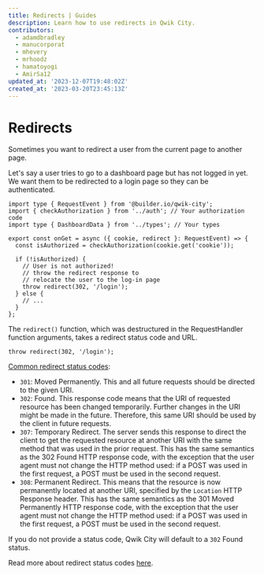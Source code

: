 ```yaml
---
title: Redirects | Guides
description: Learn how to use redirects in Qwik City.
contributors:
  - adamdbradley
  - manucorporat
  - mhevery
  - mrhoodz
  - hamatoyogi
  - AmirSa12
updated_at: '2023-12-07T19:48:02Z'
created_at: '2023-03-20T23:45:13Z'
---
```


# Redirects

Sometimes you want to redirect a user from the current page to another page.

Let's say a user tries to go to a dashboard page but has not logged in yet. We want them to be redirected to a login page so they can be authenticated.

```tsx title="src/routes/dashboard.tsx"
import type { RequestEvent } from '@builder.io/qwik-city';
import { checkAuthorization } from '../auth'; // Your authorization code
import type { DashboardData } from '../types'; // Your types

export const onGet = async ({ cookie, redirect }: RequestEvent) => {
  const isAuthorized = checkAuthorization(cookie.get('cookie'));

  if (!isAuthorized) {
    // User is not authorized!
    // throw the redirect response to
    // relocate the user to the log-in page
    throw redirect(302, '/login');
  } else {
    // ...
  }
};
```

The `redirect()` function, which was destructured in the RequestHandler function arguments, takes a redirect status code and URL.

```tsx
throw redirect(302, '/login');
```

[Common redirect status codes](https://developer.mozilla.org/en-US/docs/Web/HTTP/Status#redirection_messages):

- `301`: Moved Permanently. This and all future requests should be directed to the given URI.
- `302`: Found. This response code means that the URI of requested resource has been changed temporarily. Further changes in the URI might be made in the future. Therefore, this same URI should be used by the client in future requests.
- `307`: Temporary Redirect. The server sends this response to direct the client to get the requested resource at another URI with the same method that was used in the prior request. This has the same semantics as the 302 Found HTTP response code, with the exception that the user agent must not change the HTTP method used: if a POST was used in the first request, a POST must be used in the second request.
- `308`: Permanent Redirect. This means that the resource is now permanently located at another URI, specified by the `Location` HTTP Response header. This has the same semantics as the 301 Moved Permanently HTTP response code, with the exception that the user agent must not change the HTTP method used: if a POST was used in the first request, a POST must be used in the second request.

If you do not provide a status code, Qwik City will default to a `302` Found status.

Read more about redirect status codes [here](https://developer.mozilla.org/en-US/docs/Web/HTTP/Status#redirection_messages).

